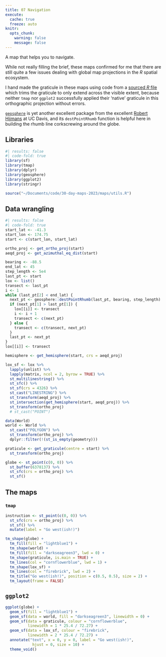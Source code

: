 ```yaml
---
title: 07 Navigation
execute: 
  cache: true
  freeze: auto
knitr:
  opts_chunk: 
    warning: false
    message: false
---
```


A map that helps you to navigate.

While not really filling the brief, these maps confirmed for me that there are still quite a few issues dealing with global map projections in the _R_ spatial ecosystem. 

I hand made the graticule in these maps using code from a [sourced *R* file](utils.R) which trims the graticule to only extend across the visible extent, because neither `tmap` nor `ggplot2` successfully applied their 'native' graticule in this orthographic projection without errors.

[`geosphere`](https://github.com/rspatial/geosphere) is yet another excellent package from the excellent [Robert Hijmans](https://desp.ucdavis.edu/people/robert-hijmans) at UC Davis, and its `destPointRhumb` function is helpful here in building the rhumb line corkscrewing around the globe.

## Libraries
```r
#| results: false
#| code-fold: true
library(sf)
library(tmap)
library(dplyr)
library(geosphere)
library(ggplot2)
library(stringr)

source("~/Documents/code/30-day-maps-2023/maps/utils.R")
```

## Data wrangling
```r
#| results: false
#| code-fold: true
start_lat <- -41.3
start_lon <- 174.75
start <- c(start_lon, start_lat)

ortho_proj <- get_ortho_proj(start)
aeqd_proj <- get_azimuthal_eq_dist(start)

bearing <- -88.5
end_lat <- 45
step_length <- 5e4
last_pt <- start
lox <- list()
transect <- last_pt
i <- 1
while (last_pt[2] < end_lat) {
  next_pt <- geosphere::destPointRhumb(last_pt, bearing, step_length)
  if (next_pt[1] > last_pt[1]) {
    lox[[i]] <- transect
    i <- i + 1
    transect <- c(next_pt)
  } else {
    transect <- c(transect, next_pt)
  }
  last_pt <- next_pt
}
lox[[i]] <- transect

hemisphere <- get_hemisphere(start, crs = aeqd_proj)

lox_sf <- lox %>%
  lapply(unlist) %>%
  lapply(matrix, ncol = 2, byrow = TRUE) %>%
  st_multilinestring() %>%
  st_sfc() %>%
  st_sf(crs = 4326) %>%
  st_cast("LINESTRING") %>%
  st_transform(aeqd_proj) %>%
  st_intersection(get_hemisphere(start, aeqd_proj)) %>%
  st_transform(ortho_proj)
  # st_cast("POINT")

data(World)
world <- World %>%
  st_cast("POLYGON") %>%
  st_transform(ortho_proj) %>%
  dplyr::filter(!(st_is_empty(geometry)))

graticule <- get_graticule(centre = start) %>%
  st_transform(ortho_proj)

globe <- st_point(c(0, 0)) %>%
  st_buffer(6378137) %>%
  st_sfc(crs = ortho_proj) %>%
  st_sf()
```

## The maps
### `tmap`
```r
instruction <- st_point(c(0, 0)) %>%
  st_sfc(crs = ortho_proj) %>%
  st_sf() %>%
  mutate(label = "Go west(ish!)")

tm_shape(globe) +
  tm_fill(fill = "lightblue1") +
  tm_shape(world) +
  tm_fill(fill = "darkseagreen3", lwd = 0) +
  tm_shape(graticule, is.main = TRUE) +
  tm_lines(col = "cornflowerblue", lwd = 1) +
  tm_shape(lox_sf) +
  tm_lines(col = "firebrick", lwd = 2) +
  tm_title("Go west(ish!)", position = c(0.5, 0.5), size = 2) +
  tm_layout(frame = FALSE)
```

## `ggplot2`
```r
ggplot(globe) +
  geom_sf(fill = "lightblue1") +
  geom_sf(data = world, fill = "darkseagreen3", linewidth = 0) +
  geom_sf(data = graticule, colour = "cornflowerblue", 
          linewidth = 1 * 25.4 / 72.27) +
  geom_sf(data = lox_sf, colour = "firebrick", 
          linewidth = 2 * 25.4 / 72.27) +
  annotate("text", x = 0, y = 0, label = "Go west(ish!)", 
            hjust = 0, size = 10) +
  theme_void()
```
